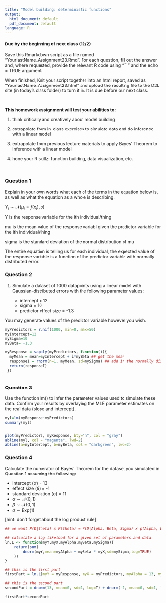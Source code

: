 ```yaml
---
title: "Model building: deterministic functions"
output:
  html_document: default
  pdf_document: default
language: R
---
```


<!-- To render the assignment in Rmarkdown, enter the command below in the R console -->
<!-- rmarkdown::render("Class_23_Assignment.Rmd") -->

#### Due by the beginning of next class (12/2)

Save this Rmarkdown script as a file named “YourlastName_Assignment23.Rmd”. 
For each question, fill out the answer and, where requested, 
provide the relevant R code using "```" and the echo = TRUE argument.

When finished, Knit your script together into an html report, 
saved as “YourlastName_Assignment23.html” and upload the 
resulting file to the D2L site (in today’s class folder) to turn it in. 
It is due before our next class.

\

**This homework assignment will test your abilities to:**

1. think critically and creatively about model building

2. extrapolate from in-class exercises to simulate data and do inference with a linear model

3. extrapolate from previous lecture materials to apply Bayes' Theorem to inference with a linear model

4. hone your R skillz: function building, data visualization, etc.

\

### Question 1

Explain in your own words what each of the terms in the equation below is, 
as well as what the equation as a whole is describing.

$Y_i \sim \mathcal{N}(\mu_i=f(x_i),\sigma)$

Y is the response variable for the ith individual/thing

mu is the mean value of the response variabl given the predictor variable for the ith individual/thing

sigma is the standard deviation of the normal distribution of mu

The entire equation is telling us for each individual, the expected value of the response variable is a function of the predictor variable with normally distributed error.


### Question 2

1. Simulate a dataset of 1000 datapoints using a linear model 
with Gaussian-distributed errors with the following parameter values:

	- intercept = 12
	- sigma = 10
	- predictor effect size = -1.3

You may generate values of the predictor variable however you wish.

```r

myPredictors = runif(1000, min=0, max=50)
myIntercept=12
mySigma=10
myBeta= -1.3

myResponse = sapply(myPredictors, function(i){
  myMean = mean=myIntercept + i*myBeta ## get the mean
  responseI = rnorm(n=1, myMean, sd=mySigma) ## add in the normally distributed error
  return(responseI)
 })



```


### Question 3

Use the function lm() to infer the parameter values used 
to simulate these data.  Confirm your results by overlaying the 
MLE parameter estimates on the real data (slope and intercept).

```r

myl=lm(myResponse~myPredictors)
summary(myl)


plot(myPredictors, myResponse, bty="n", col = "gray")
abline(myl, col = "magenta", lwd=2)
abline(a=myIntercept, b=myBeta, col = "darkgreen", lwd=2)


```


### Question 4

Calculate the numerator of Bayes' Theorem 
for the dataset you simulated in Question 1 
assuming the following:

* intercept ($\alpha$) = 13
* effect size ($\beta$) = -1
* standard deviation ($\sigma$) = 11
* $\alpha \sim \mathcal{N}(0,1)$
* $\beta \sim \mathcal{N}(0,1)$
* $\sigma \sim \text{Exp}(1)$

[hint: don't forget about the log product rule]

```r

## we want P(D|theta) x P(theta) = P(D|Alpha, Beta, Sigma) x p(Alpha, beta, sigma)
      
## calculate a log likelood for a given set of parameters and data
ln.L <- function(myY,myX,myAlpha,myBeta,mySigma){
    return(sum(
        dnorm(myY,mean=myAlpha + myBeta * myX,sd=mySigma,log=TRUE)
    ))
}

## this is the first part
firstPart = ln.L(myY = myResponse, myX = myPredictors, myAlpha = 13, myBeta = -1, mySigma=11)

## this is the second part
secondPart = dnorm(13, mean=0, sd=1, log=T) + dnorm(-1, mean=0, sd=1, log=T) + dexp(11, rate=1, log=T)

firstPart*secondPart

```

